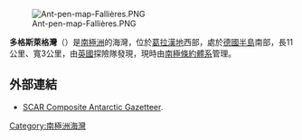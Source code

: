 {{no footnotes|time=2013-10-27T06:51:37+00:00}}
[[Image:Ant-pen-map-Fallières.PNG|thumb]]

'''多格斯萊格灣'''（{{lang-en|Dogs Leg Fjord}}）是[[南極洲|南極洲]]的海灣，位於[[葛拉漢地|葛拉漢地]]西部，處於[[德國半島|德國半島]]南部，長11公里、寬3公里，由[[英國|英國]]探險隊發現，現時由[[南極條約體系|南極條約體系]]管理。

==外部連結==
* [http://data.aad.gov.au/aadc/gaz/scar/ SCAR Composite Antarctic Gazetteer]{{WebCite|url=https://www.webcitation.org/5ug2CfC7m?url=http://data.aad.gov.au/aadc/gaz/scar/ |date=20101202140255 |dateformat=iso }}.

{{coord|67|43|S|66|52|W|source:GNIS|display=title}}

{{DEFAULTSORT:Dogs Leg Fjord}}
[[Category:南極洲海灣|Category:南極洲海灣]]


{{FallièresCoast-geo-stub}}
